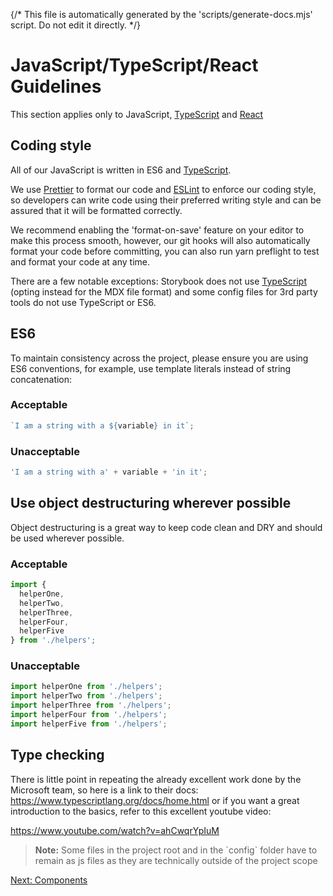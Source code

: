 {/* This file is automatically generated by the 'scripts/generate-docs.mjs' script. Do not edit it directly. */}

<Meta title="Coding Guidelines/Javascript" />

# JavaScript/TypeScript/React Guidelines

This section applies only to JavaScript, [TypeScript] and [React]

## Coding style

All of our JavaScript is written in ES6 and [TypeScript].

We use [Prettier] to format our code and [ESLint] to enforce our coding style,
so developers can write code using their preferred writing style and can be
assured that it will be formatted correctly.

We recommend enabling the 'format-on-save' feature on your editor to make this
process smooth, however, our git hooks will also automatically format your code
before committing, you can also run yarn preflight to test and format your code
at any time.

There are a few notable exceptions: Storybook does not use [TypeScript] (opting
instead for the MDX file format) and some config files for 3rd party tools do not
use TypeScript or ES6.

## ES6

To maintain consistency across the project, please ensure you are using ES6
conventions, for example, use template literals instead of string concatenation:

### Acceptable

```js
`I am a string with a ${variable} in it`;
```

### Unacceptable

```js
'I am a string with a' + variable + 'in it';
```

## Use object destructuring wherever possible

Object destructuring is a great way to keep code clean and DRY and should be
used wherever possible.

### Acceptable

```js
import {
  helperOne,
  helperTwo,
  helperThree,
  helperFour,
  helperFive
} from './helpers';
```

### Unacceptable

```js
import helperOne from './helpers';
import helperTwo from './helpers';
import helperThree from './helpers';
import helperFour from './helpers';
import helperFive from './helpers';
```

## Type checking

There is little point in repeating the already excellent work done by the
Microsoft team, so here is a link to their docs:
https://www.typescriptlang.org/docs/home.html or if you want a great
introduction to the basics, refer to this excellent youtube video:

https://www.youtube.com/watch?v=ahCwqrYpIuM

<blockquote class="tip-wrapper">
  <strong class="warning">Note:</strong>
  Some files in the project root and in the `config` folder have to
  remain as js files as they are technically outside of the project scope
</blockquote>

[Next: Components](?path=/story/docs-coding-guidelines-components--docs#top)

[react]: https://reactjs.org/ 'React'
[prettier]: https://prettier.io/ 'Prettier'
[eslint]: https://eslint.org/ 'ESLint'
[typescript]: https://www.typescriptlang.org 'TypeScript'


